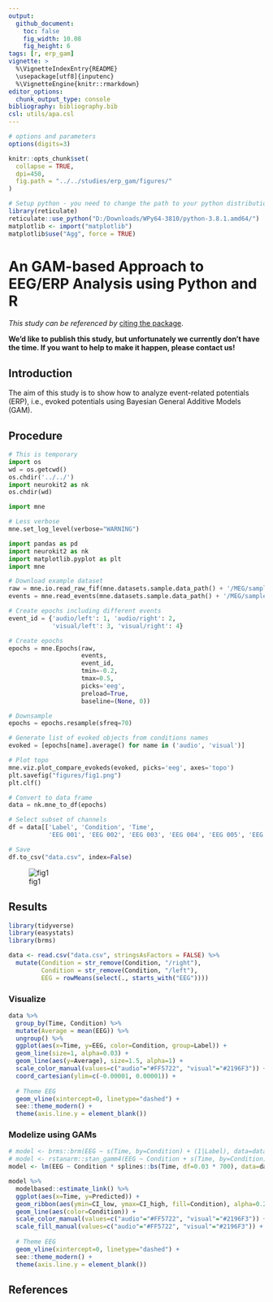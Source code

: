 ```yaml
---
output: 
  github_document:
    toc: false
    fig_width: 10.08
    fig_height: 6
tags: [r, erp_gam]
vignette: >
  %\VignetteIndexEntry{README}
  \usepackage[utf8]{inputenc}
  %\VignetteEngine{knitr::rmarkdown}
editor_options: 
  chunk_output_type: console
bibliography: bibliography.bib
csl: utils/apa.csl
---
```


```r
# options and parameters
options(digits=3)

knitr::opts_chunk$set(
  collapse = TRUE,
  dpi=450,
  fig.path = "../../studies/erp_gam/figures/"
)

# Setup python - you need to change the path to your python distribution
library(reticulate)
reticulate::use_python("D:/Downloads/WPy64-3810/python-3.8.1.amd64/")
matplotlib <- import("matplotlib")
matplotlib$use("Agg", force = TRUE)
```




# An GAM-based Approach to EEG/ERP Analysis using Python and R 

*This study can be referenced by* [citing the package](https://github.com/neuropsychology/NeuroKit#citation).

**We'd like to publish this study, but unfortunately we currently don't have the time. If you want to help to make it happen, please contact us!**


## Introduction

The aim of this study is to show how to analyze event-related potentials (ERP), i.e., evoked potentials using Bayesian General Additive Models (GAM).




## Procedure

```python
# This is temporary 
import os
wd = os.getcwd()
os.chdir('../../')
import neurokit2 as nk
os.chdir(wd)
```
```python
import mne

# Less verbose
mne.set_log_level(verbose="WARNING")
```


```python
import pandas as pd
import neurokit2 as nk
import matplotlib.pyplot as plt
import mne

# Download example dataset
raw = mne.io.read_raw_fif(mne.datasets.sample.data_path() + '/MEG/sample/sample_audvis_filt-0-40_raw.fif')
events = mne.read_events(mne.datasets.sample.data_path() + '/MEG/sample/sample_audvis_filt-0-40_raw-eve.fif')

# Create epochs including different events
event_id = {'audio/left': 1, 'audio/right': 2,
            'visual/left': 3, 'visual/right': 4}

# Create epochs
epochs = mne.Epochs(raw, 
                    events,
                    event_id,
                    tmin=-0.2,
                    tmax=0.5,
                    picks='eeg',
                    preload=True,
                    baseline=(None, 0))

# Downsample
epochs = epochs.resample(sfreq=70)

# Generate list of evoked objects from conditions names
evoked = [epochs[name].average() for name in ('audio', 'visual')]

# Plot topo
mne.viz.plot_compare_evokeds(evoked, picks='eeg', axes='topo')
plt.savefig("figures/fig1.png")
plt.clf()

# Convert to data frame
data = nk.mne_to_df(epochs)

# Select subset of channels
df = data[['Label', 'Condition', 'Time',
           'EEG 001', 'EEG 002', 'EEG 003', 'EEG 004', 'EEG 005', 'EEG 006', 'EEG 007']]

# Save
df.to_csv("data.csv", index=False)
```

![fig1](../../studies/erp_gam/figures/fig1.png)

## Results


```r
library(tidyverse)
library(easystats)
library(brms)

data <- read.csv("data.csv", stringsAsFactors = FALSE) %>% 
  mutate(Condition = str_remove(Condition, "/right"),
         Condition = str_remove(Condition, "/left"),
         EEG = rowMeans(select(., starts_with("EEG"))))
```

### Visualize

```r
data %>% 
  group_by(Time, Condition) %>% 
  mutate(Average = mean(EEG)) %>% 
  ungroup() %>% 
  ggplot(aes(x=Time, y=EEG, color=Condition, group=Label)) +
  geom_line(size=1, alpha=0.03) +
  geom_line(aes(y=Average), size=1.5, alpha=1) +
  scale_color_manual(values=c("audio"="#FF5722", "visual"="#2196F3")) +
  coord_cartesian(ylim=c(-0.00001, 0.00001)) +
  
  # Theme EEG
  geom_vline(xintercept=0, linetype="dashed") +
  see::theme_modern() +
  theme(axis.line.y = element_blank())
```

### Modelize using GAMs


```r
# model <- brms::brm(EEG ~ s(Time, by=Condition) + (1|Label), data=data, algorithm ="meanfield")
# model <- rstanarm::stan_gamm4(EEG ~ Condition + s(Time, by=Condition), random = ~(1|Label), data=data, algorithm = "meanfield")
model <- lm(EEG ~ Condition * splines::bs(Time, df=0.03 * 700), data=data)
```


```r
model %>% 
  modelbased::estimate_link() %>% 
  ggplot(aes(x=Time, y=Predicted)) +
  geom_ribbon(aes(ymin=CI_low, ymax=CI_high, fill=Condition), alpha=0.2) +
  geom_line(aes(color=Condition)) +
  scale_color_manual(values=c("audio"="#FF5722", "visual"="#2196F3")) +
  scale_fill_manual(values=c("audio"="#FF5722", "visual"="#2196F3")) +
  
  # Theme EEG
  geom_vline(xintercept=0, linetype="dashed") +
  see::theme_modern() +
  theme(axis.line.y = element_blank())
```

## References
